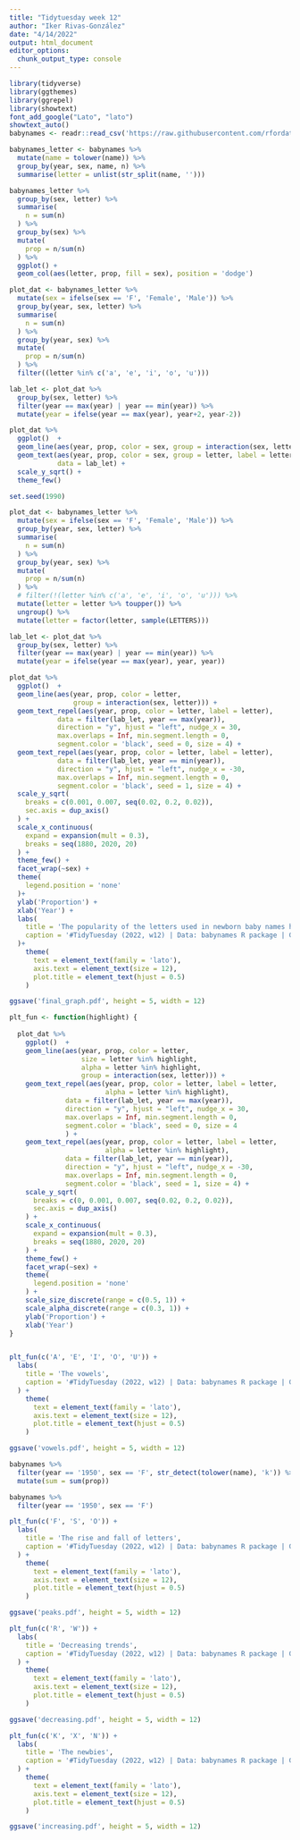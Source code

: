 ```yaml
---
title: "Tidytuesday week 12"
author: "Iker Rivas-González"
date: "4/14/2022"
output: html_document
editor_options: 
  chunk_output_type: console
---
```


```r

library(tidyverse)
library(ggthemes)
library(ggrepel)
library(showtext)
font_add_google("Lato", "lato")
showtext_auto()
babynames <- readr::read_csv('https://raw.githubusercontent.com/rfordatascience/tidytuesday/master/data/2022/2022-03-22/babynames.csv')

```

```r

babynames_letter <- babynames %>% 
  mutate(name = tolower(name)) %>% 
  group_by(year, sex, name, n) %>% 
  summarise(letter = unlist(str_split(name, '')))


```


```r

babynames_letter %>% 
  group_by(sex, letter) %>% 
  summarise(
    n = sum(n)
  ) %>% 
  group_by(sex) %>% 
  mutate(
    prop = n/sum(n)
  ) %>% 
  ggplot() +
  geom_col(aes(letter, prop, fill = sex), position = 'dodge')

```


```r

plot_dat <- babynames_letter %>% 
  mutate(sex = ifelse(sex == 'F', 'Female', 'Male')) %>% 
  group_by(year, sex, letter) %>% 
  summarise(
    n = sum(n)
  ) %>% 
  group_by(year, sex) %>% 
  mutate(
    prop = n/sum(n)
  ) %>% 
  filter((letter %in% c('a', 'e', 'i', 'o', 'u')))

lab_let <- plot_dat %>% 
  group_by(sex, letter) %>% 
  filter(year == max(year) | year == min(year)) %>% 
  mutate(year = ifelse(year == max(year), year+2, year-2))

plot_dat %>% 
  ggplot()  +
  geom_line(aes(year, prop, color = sex, group = interaction(sex, letter))) +
  geom_text(aes(year, prop, color = sex, group = letter, label = letter),
            data = lab_let) +
  scale_y_sqrt() +
  theme_few() 

```


```r

set.seed(1990)

plot_dat <- babynames_letter %>% 
  mutate(sex = ifelse(sex == 'F', 'Female', 'Male')) %>% 
  group_by(year, sex, letter) %>% 
  summarise(
    n = sum(n)
  ) %>% 
  group_by(year, sex) %>% 
  mutate(
    prop = n/sum(n)
  ) %>% 
  # filter(!(letter %in% c('a', 'e', 'i', 'o', 'u'))) %>% 
  mutate(letter = letter %>% toupper()) %>% 
  ungroup() %>% 
  mutate(letter = factor(letter, sample(LETTERS)))

```


```r



lab_let <- plot_dat %>% 
  group_by(sex, letter) %>% 
  filter(year == max(year) | year == min(year)) %>% 
  mutate(year = ifelse(year == max(year), year, year))

plot_dat %>% 
  ggplot()  +
  geom_line(aes(year, prop, color = letter,
                group = interaction(sex, letter))) +
  geom_text_repel(aes(year, prop, color = letter, label = letter),
            data = filter(lab_let, year == max(year)), 
            direction = "y", hjust = "left", nudge_x = 30,
            max.overlaps = Inf, min.segment.length = 0,
            segment.color = 'black', seed = 0, size = 4) +
  geom_text_repel(aes(year, prop, color = letter, label = letter),
            data = filter(lab_let, year == min(year)), 
            direction = "y", hjust = "left", nudge_x = -30,
            max.overlaps = Inf, min.segment.length = 0,
            segment.color = 'black', seed = 1, size = 4) +
  scale_y_sqrt(
    breaks = c(0.001, 0.007, seq(0.02, 0.2, 0.02)),
    sec.axis = dup_axis()
  ) +
  scale_x_continuous(
    expand = expansion(mult = 0.3),
    breaks = seq(1880, 2020, 20)
  ) +
  theme_few() +
  facet_wrap(~sex) +
  theme(
    legend.position = 'none'  
  )+
  ylab('Proportion') +
  xlab('Year') +
  labs(
    title = 'The popularity of the letters used in newborn baby names has changed over the years',
    caption = '#TidyTuesday (2022, w12) | Data: babynames R package | Graph by @irg_bio'
  )+
    theme(
      text = element_text(family = 'lato'),
      axis.text = element_text(size = 12),
      plot.title = element_text(hjust = 0.5)
    ) 

ggsave('final_graph.pdf', height = 5, width = 12)

```

```r

plt_fun <- function(highlight) {
  
  plot_dat %>% 
    ggplot()  +
    geom_line(aes(year, prop, color = letter, 
                  size = letter %in% highlight,
                  alpha = letter %in% highlight,
                  group = interaction(sex, letter))) +
    geom_text_repel(aes(year, prop, color = letter, label = letter,
                        alpha = letter %in% highlight),
              data = filter(lab_let, year == max(year)), 
              direction = "y", hjust = "left", nudge_x = 30,
              max.overlaps = Inf, min.segment.length = 0,
              segment.color = 'black', seed = 0, size = 4
              ) +
    geom_text_repel(aes(year, prop, color = letter, label = letter,
                        alpha = letter %in% highlight),
              data = filter(lab_let, year == min(year)), 
              direction = "y", hjust = "left", nudge_x = -30,
              max.overlaps = Inf, min.segment.length = 0,
              segment.color = 'black', seed = 1, size = 4) +
    scale_y_sqrt(
      breaks = c(0, 0.001, 0.007, seq(0.02, 0.2, 0.02)),
      sec.axis = dup_axis()
    ) +
    scale_x_continuous(
      expand = expansion(mult = 0.3),
      breaks = seq(1880, 2020, 20)
    ) +
    theme_few() +
    facet_wrap(~sex) +
    theme(
      legend.position = 'none'  
    ) +
    scale_size_discrete(range = c(0.5, 1)) +
    scale_alpha_discrete(range = c(0.3, 1)) +
    ylab('Proportion') +
    xlab('Year') 
}



```



```r

plt_fun(c('A', 'E', 'I', 'O', 'U')) +
  labs(
    title = 'The vowels',
    caption = '#TidyTuesday (2022, w12) | Data: babynames R package | Graph by @irg_bio'
  ) +
    theme(
      text = element_text(family = 'lato'),
      axis.text = element_text(size = 12),
      plot.title = element_text(hjust = 0.5)
    ) 

ggsave('vowels.pdf', height = 5, width = 12)

```

```r

babynames %>% 
  filter(year == '1950', sex == 'F', str_detect(tolower(name), 'k')) %>% 
  mutate(sum = sum(prop))

babynames %>% 
  filter(year == '1950', sex == 'F') 

```


```r

plt_fun(c('F', 'S', 'O')) +
  labs(
    title = 'The rise and fall of letters',
    caption = '#TidyTuesday (2022, w12) | Data: babynames R package | Graph by @irg_bio'
  ) +
    theme(
      text = element_text(family = 'lato'),
      axis.text = element_text(size = 12),
      plot.title = element_text(hjust = 0.5)
    ) 

ggsave('peaks.pdf', height = 5, width = 12)


```

```r

plt_fun(c('R', 'W')) +
  labs(
    title = 'Decreasing trends',
    caption = '#TidyTuesday (2022, w12) | Data: babynames R package | Graph by @irg_bio'
  ) +
    theme(
      text = element_text(family = 'lato'),
      axis.text = element_text(size = 12),
      plot.title = element_text(hjust = 0.5)
    ) 

ggsave('decreasing.pdf', height = 5, width = 12)


```

```r

plt_fun(c('K', 'X', 'N')) +
  labs(
    title = 'The newbies',
    caption = '#TidyTuesday (2022, w12) | Data: babynames R package | Graph by @irg_bio'
  ) +
    theme(
      text = element_text(family = 'lato'),
      axis.text = element_text(size = 12),
      plot.title = element_text(hjust = 0.5)
    ) 

ggsave('increasing.pdf', height = 5, width = 12)


```


